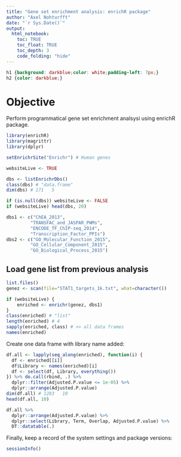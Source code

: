 ```yaml
---
title: "Gene set enrichment analysis: enrichR package"
author: "Axel Nohturfft"
date: "`r Sys.Date()`"
output: 
  html_notebook:
    toc: TRUE
    toc_float: TRUE
    toc_depth: 3
    code_folding: "hide"
---
```


```css
h1 {background: darkblue;color: white;padding-left: 7px;}
h2 {color: darkblue;}
```


# Objective  
Perform programmatical gene set enrichment analsysi using enrichR package.  

```r
library(enrichR)
library(magrittr)
library(dplyr)
```


```r
setEnrichrSite("Enrichr") # Human genes
```

```r
websiteLive <- TRUE
```

```r
dbs <- listEnrichrDbs()
class(dbs) # "data.frame"
dim(dbs) # 171   5
```

```r
if (is.null(dbs)) websiteLive <- FALSE
if (websiteLive) head(dbs, 20)
```



```r
dbs1 <- c("ChEA_2013",
         "TRANSFAC_and_JASPAR_PWMs",
         "ENCODE_TF_ChIP-seq_2014",
         "Transcription_Factor_PPIs")
dbs2 <- c("GO_Molecular_Function_2015",
         "GO_Cellular_Component_2015",
         "GO_Biological_Process_2015")
```

## Load gene list from previous analysis
```r
list.files()
genez <- scan(file="STAT1_targets_1k.txt", what=character())
```


```r
if (websiteLive) {
    enriched <- enrichr(genez, dbs1)
}
class(enriched) # "list"
length(enriched) # 4
sapply(enriched, class) # >> all data frames
names(enriched)
```
Create one data frame with library name added:

```r
df.all <- lapply(seq_along(enriched), function(i) {
  df <- enriched[[i]]
  df$Library <- names(enriched)[i]
  df <- select(df, Library, everything())
}) %>% do.call(rbind, .) %>% 
  dplyr::filter(Adjusted.P.value <= 1e-05) %>% 
  dplyr::arrange(Adjusted.P.value)
dim(df.all) # 1283   10
head(df.all, 10)
```

```r
df.all %>% 
  dplyr::arrange(Adjusted.P.value) %>% 
  dplyr::select(Library, Term, Overlap, Adjusted.P.value) %>% 
  DT::datatable(.)
```


Finally, keep a record of the system settings and package versions:
```r
sessionInfo()
```

